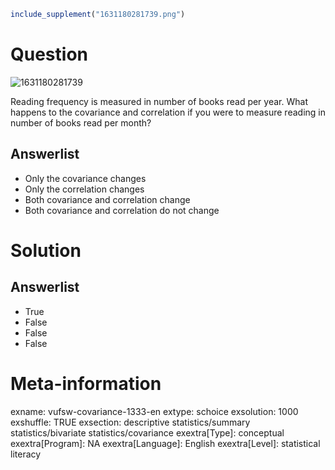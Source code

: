 ```r
include_supplement("1631180281739.png")
```

Question
========
<img src="1631180281739.png" class="fr-fic fr-dii tvcss_2"
alt="1631180281739" />  
  
Reading frequency is measured in number of books read per year. What
happens to the covariance and correlation if you were to measure reading
in number of books read per month?

Answerlist
----------
* Only the covariance changes
* Only the correlation changes
* Both covariance and correlation change
* Both covariance and correlation do not change

Solution
========










Answerlist
----------
* True
* False
* False
* False

Meta-information
================
exname: vufsw-covariance-1333-en
extype: schoice
exsolution: 1000
exshuffle: TRUE
exsection: descriptive statistics/summary statistics/bivariate statistics/covariance
exextra[Type]: conceptual
exextra[Program]: NA
exextra[Language]: English
exextra[Level]: statistical literacy

